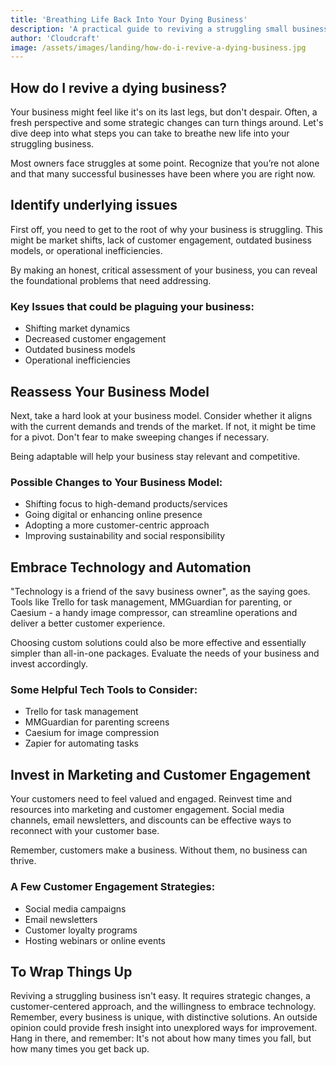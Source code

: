 ```yaml
---
title: 'Breathing Life Back Into Your Dying Business'
description: 'A practical guide to reviving a struggling small business.'
author: 'Cloudcraft'
image: /assets/images/landing/how-do-i-revive-a-dying-business.jpg
---
```


## How do I revive a dying business?

Your business might feel like it's on its last legs, but don't despair. Often, a fresh perspective and some strategic changes can turn things around. Let's dive deep into what steps you can take to breathe new life into your struggling business.

Most owners face struggles at some point. Recognize that you’re not alone and that many successful businesses have been where you are right now.

<ServicesBlurb />

## Identify underlying issues

First off, you need to get to the root of why your business is struggling. This might be market shifts, lack of customer engagement, outdated business models, or operational inefficiencies.

By making an honest, critical assessment of your business, you can reveal the foundational problems that need addressing.

### Key Issues that could be plaguing your business:

 * Shifting market dynamics
 * Decreased customer engagement
 * Outdated business models
 * Operational inefficiencies
 
## Reassess Your Business Model

Next, take a hard look at your business model. Consider whether it aligns with the current demands and trends of the market. If not, it might be time for a pivot. Don't fear to make sweeping changes if necessary.

Being adaptable will help your business stay relevant and competitive.

### Possible Changes to Your Business Model:

 * Shifting focus to high-demand products/services
 * Going digital or enhancing online presence
 * Adopting a more customer-centric approach
 * Improving sustainability and social responsibility
 
<GetStartedBlurb />

## Embrace Technology and Automation

"Technology is a friend of the savy business owner", as the saying goes.  Tools like Trello for task management, MMGuardian for parenting, or Caesium - a handy image compressor, can streamline operations and deliver a better customer experience.

Choosing custom solutions could also be more effective and essentially simpler than all-in-one packages. Evaluate the needs of your business and invest accordingly.

### Some Helpful Tech Tools to Consider:

 * Trello for task management
 * MMGuardian for parenting screens
 * Caesium for image compression
 * Zapier for automating tasks
 
## Invest in Marketing and Customer Engagement

Your customers need to feel valued and engaged. Reinvest time and resources into marketing and customer engagement. Social media channels, email newsletters, and discounts can be effective ways to reconnect with your customer base.

Remember, customers make a business. Without them, no business can thrive.

### A Few Customer Engagement Strategies:

 * Social media campaigns
 * Email newsletters
 * Customer loyalty programs
 * Hosting webinars or online events
 
## To Wrap Things Up

Reviving a struggling business isn't easy. It requires strategic changes, a customer-centered approach, and the willingness to embrace technology. Remember, every business is unique, with distinctive solutions. An outside opinion could provide fresh insight into unexplored ways for improvement. Hang in there, and remember: It's not about how many times you fall, but how many times you get back up.

